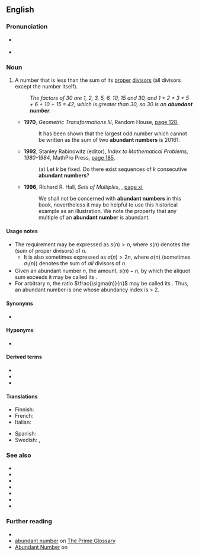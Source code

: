 ==English==
{{wikipedia}}

===Pronunciation===
* {{a|RP}} {{IPA|en|/əˈbʌn.dn̩t ˈnʌm.bə/}}
* {{a|US}} {{IPA|en|/əˈbʌn.dn̩t ˈnʌm.bɚ/|/əˈbn̩.dn̩t ˈnʌm.bɚ/}}

===Noun===
{{en-noun}}

# {{lb|en|number theory}} A number that is less than the sum of its [[proper]] [[divisor]]s (all divisors except the number itself).
#: ''The factors of 30 are 1, 2, 3, 5, 6, 10, 15 and 30, and 1 + 2 + 3 + 5 + 6 + 10 + 15 = 42, which is greater than 30, so 30 is an '''abundant number'''.''
#* '''1970''', ''Geometric Transformations III'', Random House, [https://books.google.com.au/books?id=FEsUAAAAIAAJ&q=%22abundant+number%22%7C%22abundant+numbers%22&dq=%22abundant+number%22%7C%22abundant+numbers%22&hl=en&sa=X&ved=0ahUKEwiahfDN2cvdAhVnyVQKHWBkBcAQ6AEIbDAO page 128],
#*: It has been shown that the largest odd number which cannot be written as the sum of two '''abundant numbers''' is 20161.
#* '''1992''', Stanley Rabinowitz (editor), ''Index to Mathematical Problems, 1980-1984'', MathPro Press, [https://books.google.com.au/books?id=n-F52zK2UAgC&pg=PA185&dq=%22abundant+number%22%7C%22abundant+numbers%22&hl=en&sa=X&ved=0ahUKEwiahfDN2cvdAhVnyVQKHWBkBcAQ6AEINjAD#v=onepage&q=%22abundant%20number%22%7C%22abundant%20numbers%22&f=false page 185],
#*: (a) Let ''k'' be fixed. Do there exist sequences of ''k'' consecutive '''abundant numbers'''?
#* '''1996''', Richard R. Hall, ''Sets of Multiples'', {{w|Cambridge University Press}}, [https://books.google.com.au/books?id=40g9YJIck0QC&pg=PR11&dq=%22abundant+number%22%7C%22abundant+numbers%22&hl=en&sa=X&ved=0ahUKEwiahfDN2cvdAhVnyVQKHWBkBcAQ6AEISzAH#v=onepage&q=%22abundant%20number%22%7C%22abundant%20numbers%22&f=false page xi],
#*: We shall not be concerned with '''abundant numbers''' in this book, nevertheless it may be helpful to use this historical example as an illustration. We note the property that any multiple of an '''abundant number''' is abundant.

====Usage notes====
* The requirement may be expressed as <math>s(n)>n</math>, where <math>s(n)</math> denotes the {{m|en|aliquot sum}} (sum of proper divisors) of <math>n</math>.
** It is also sometimes expressed as <math>\sigma(n)>2n</math>, where <math>\sigma(n)</math> (sometimes <math>\sigma_1(n)</math>) denotes the sum of ''all'' divisors of <math>n</math>.
* Given an abundant number <math>n</math>, the amount, <math>s(n)-n,</math> by which the aliquot sum exceeds it may be called its {{m|en|abundance}}.
* For arbitrary <math>n</math>, the ratio <math>\frac{\sigma(n)}{n}</math> may be called its {{m|en|abundancy index}}. Thus, an abundant number is one whose abundancy index is > 2.

====Synonyms====
* {{sense|number that is less than the sum of its proper divisors}} {{l|en|excessive number}}

====Hyponyms====
* {{sense|number that is less than the sum of its proper divisors}} {{l|en|weird number}}

====Derived terms====
* {{l|en|extremely abundant number}}
* {{l|en|highly abundant number}}
* {{l|en|superabundant number}}

====Translations====
{{trans-top|number that is less than the sum of its proper divisors}}
* Finnish: {{t+|fi|runsas luku}}
* French: {{t+|fr|nombre abondant|m}}
* Italian: {{t+|it|numero abbondante|m}}
{{trans-mid}}
* Spanish: {{t|es|número abundante|m}}
* Swedish: {{t+|sv|ymnigt tal|n}}, {{t+|sv|rikt tal|n}}
{{trans-bottom}}

===See also===
* {{l|en|abundance}}
* {{l|en|abundancy index}}
* {{l|en|amicable number}}
* {{l|en|deficient number}}
* {{l|en|perfect number}}
* {{l|en|semiperfect number}}
* {{l|en|sociable number}}

===Further reading===
* {{pedia|Divisor function}}
* [https://primes.utm.edu/glossary/page.php?sort=AbundantNumber abundant number] on [https://primes.utm.edu/glossary/home.php The Prime Glossary]
* [http://mathworld.wolfram.com/AbundantNumber.html Abundant Number] on {{w|MathWorld|Wolfram MathWorld}}
